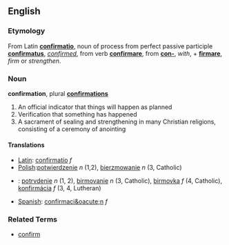 ==English==

===Etymology===
From Latin '''[[confirmatio]]''', noun of process from perfect passive participle '''[[confirmatus]]''', ''[[confirmed]]'', from verb '''[[confirmare]]''', from '''[[con-]]''', ''with'', + '''[[firmare]]''', ''firm'' or ''strengthen''.

===Noun===
'''confirmation''', plural '''[[confirmations]]'''

# An official indicator that things will happen as planned
# Verification that something has happened
# A sacrament of sealing and strengthening in many Christian religions, consisting of a ceremony of anointing
<!-- a sacrament IS a ceremony--no need for two definitions -->


====Translations====
*[[Latin]]: [[confirmatio]] ''f''
*[[Polish]]:[[potwierdzenie]] ''n'' (1,2), [[bierzmowanie]] ''n'' (3, Catholic)
*{{sk}}: [[potrvdenie]] ''n'' (1, 2), [[birmovanie]] ''n'' (3, Catholic), [[birmovka]] ''f'' (4, Catholic), [[konfirmácia]] ''f'' (3, 4, Lutheran)
*[[Spanish]]: [[confirmaci&oacute;n]] ''f''

===Related Terms===
*[[confirm]]